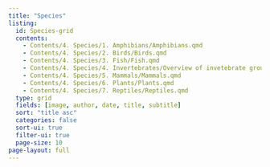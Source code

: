 ```yaml
---
title: "Species"
listing:
  id: Species-grid
  contents:
    - Contents/4. Species/1. Amphibians/Amphibians.qmd
    - Contents/4. Species/2. Birds/Birds.qmd
    - Contents/4. Species/3. Fish/Fish.qmd 
    - Contents/4. Species/4. Invertebrates/Overview of invetebrate groups assessed.qmd  
    - Contents/4. Species/5. Mammals/Mammals.qmd
    - Contents/4. Species/6. Plants/Plants.qmd
    - Contents/4. Species/7. Reptiles/Reptiles.qmd    
  type: grid
  fields: [image, author, date, title, subtitle]
  sort: "title asc"
  categories: false
  sort-ui: true
  filter-ui: true
  page-size: 10     
page-layout: full
---
```

